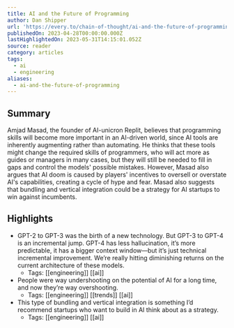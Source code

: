 ```yaml
---
title: AI and the Future of Programming
author: Dan Shipper
url: 'https://every.to/chain-of-thought/ai-and-the-future-of-programming'
publishedOn: 2023-04-28T00:00:00.000Z
lastHighlightedOn: 2023-05-31T14:15:01.052Z
source: reader
category: articles
tags:
  - ai
  - engineering
aliases:
  - ai-and-the-future-of-programming
---
```

## Summary

Amjad Masad, the founder of AI-unicron Replit, believes that programming skills will become more important in an AI-driven world, since AI tools are inherently augmenting rather than automating. He thinks that these tools might change the required skills of programmers, who will act more as guides or managers in many cases, but they will still be needed to fill in gaps and control the models' possible mistakes. However, Masad also argues that AI doom is caused by players' incentives to oversell or overstate AI's capabilities, creating a cycle of hype and fear. Masad also suggests that bundling and vertical integration could be a strategy for AI startups to win against incumbents.

## Highlights
- GPT-2 to GPT-3 was the birth of a new technology. But GPT-3 to GPT-4 is an incremental jump. GPT-4 has less hallucination, it’s more predictable, it has a bigger context window—but it’s just technical incremental improvement. We’re really hitting diminishing returns on the current architecture of these models.
    - Tags: [[engineering]] [[ai]] 
- People were way undershooting on the potential of AI for a long time, and now they’re way overshooting.
    - Tags: [[engineering]] [[trends]] [[ai]] 
- This type of bundling and vertical integration is something I’d recommend startups who want to build in AI think about as a strategy.
    - Tags: [[engineering]] [[ai]]
